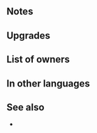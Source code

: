 {{SkillPage Tabs}}{{Weapon Infobox
|tagid=SID_緋閃のニンジン槍＋
|weaponType=Lance
|might=14
|range=1
|effect=At start of combat, if foe's HP = 100%, grants Atk/Spd/Def/Res+2 during combat.
|exclusive=0
|cost=300
|statModifiers=0,14,0,0,0
|refinePaths=default
|refineSP=350
|refineMedals=500
|refineStones=50
|properties=
}}
==Notes==
{{Combat boosts}}
==Upgrades==
{{Weapon Upgrade List}}
==List of owners==
{{Skill Hero List}}
==In other languages==
{{OtherLanguages
|japanese=緋閃のニンジン槍＋
|german=Blutrote Möhre+
|spanishEU=Zanah. radiosa +
|spanishLA=Zanah. radiosa +
|french=Carotte éclair +
|italian=Carota cremisi+
|chineseTW=緋閃胡蘿蔔槍＋
|portuguese=Cenoura célere+
}}
==See also==
* 
{{Weapons Navbox}}